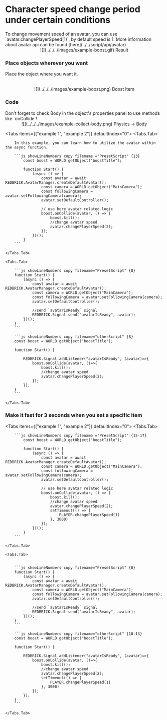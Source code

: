 
# Character speed change period under certain conditions

<Callout type="info">
  To change movement speed of an avatar, you can use
  `avatar.changePlayerSpeed(1)`, by default speed is 1. More information about
  avatar api can be found [here](../../script/api/avatar)
</Callout>

<br />
<center>![](../../../images/example-boost.gif) Result </center>

<Steps>

### Place objects wherever you want

Place the object where you want it.

<br />
<center>![](../../../images/example-boost.png) Boost Item </center>

### Code

<Callout type="error" icon="‼️">
  Don't forget to check Body in the object's properties panel to use methods
  like `onCollide`!
  <center>![](../../../images/example-collect-body.png) Physics -> Body</center>
</Callout>

<Tabs items={["example 1", "example 2"]} defaultIndex="0">
    <Tabs.Tab>

        In this example, you can learn how to utilize the avatar within the async function.

        ```js showLineNumbers copy filename ="PresetScript" {13}
            const boost = WORLD.getObject("boostTitle");

            function Start() {
                (async () => {
                    const avatar = await REDBRICK.AvatarManager.createDefaultAvatar();
                    const camera = WORLD.getObject("MainCamera");
                    const followingCamera = avatar.setFollowingCamera(camera);
                    avatar.setDefaultController();

                    // use here avatar related logic
                    boost.onCollide(avatar, () => {
                        boost.kill();
                        //change avatar speed
                        avatar.changePlayerSpeed(2);
                    });
                })();
            }
        ```

    </Tabs.Tab>

    <Tabs.Tab>

        ```js showLineNumbers copy filename="PresetScript" {8}
        function Start() {
            (async () => {
                const avatar = await REDBRICK.AvatarManager.createDefaultAvatar();
                const camera = WORLD.getObject("MainCamera");
                const followingCamera = avatar.setFollowingCamera(camera);
                avatar.setDefaultController();

                //send `avatarIsReady` signal
                REDBRICK.Signal.send("avatarIsReady", avatar);
            })();
        }
        ```

        ```js showLineNumbers copy filename="otherScript" {8}
        const boost = WORLD.getObject("boostTitle");

        function Start() {

            REDBRICK.Signal.addListener("avatarIsReady", (avatar)=>{
                boost.onCollide(avatar, ()=>{
                    boost.kill();
                    //change avatar speed
                    avatar.changePlayerSpeed(2);
                });
            });
        }
        ```

    </Tabs.Tab>

</Tabs>

### Make it fast for 3 seconds when you eat a specific item

<Tabs items={["example 1", "example 2"]} defaultIndex="0">
    <Tabs.Tab>

        ```js showLineNumbers copy filename ="PresetScript" {15-17}
            const boost = WORLD.getObject("boostTitle");

            function Start() {
                (async () => {
                    const avatar = await REDBRICK.AvatarManager.createDefaultAvatar();
                    const camera = WORLD.getObject("MainCamera");
                    const followingCamera = avatar.setFollowingCamera(camera);
                    avatar.setDefaultController();

                    // use here avatar related logic
                    boost.onCollide(avatar, () => {
                        boost.kill();
                        //change avatar speed
                        avatar.changePlayerSpeed(2);
                        setTimeout(() => {
                            PLAYER.changePlayerSpeed(1)
                        }, 3000)
                    });
                })();
            }
        ```

    </Tabs.Tab>

    <Tabs.Tab>


        ```js showLineNumbers copy filename="PresetScript" {8}
        function Start() {
            (async () => {
                const avatar = await REDBRICK.AvatarManager.createDefaultAvatar();
                const camera = WORLD.getObject("MainCamera");
                const followingCamera = avatar.setFollowingCamera(camera);
                avatar.setDefaultController();

                //send `avatarIsReady` signal
                REDBRICK.Signal.send("avatarIsReady", avatar);
            })();
        }
        ```

        ```js showLineNumbers copy filename="otherScript" {10-13}
        const boost = WORLD.getObject("boostTitle");

        function Start() {

            REDBRICK.Signal.addListener("avatarIsReady", (avatar)=>{
                boost.onCollide(avatar, ()=>{
                    boost.kill();
                    //change avatar speed
                    avatar.changePlayerSpeed(2);
                    setTimeout(() => {
                        PLAYER.changePlayerSpeed(1)
                    }, 3000)
                });
            });
        }
        ```

    </Tabs.Tab>

</Tabs>

</Steps>
